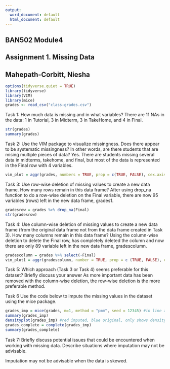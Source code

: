 ---
output:
  word_document: default
  html_document: default
---
## BAN502 Module4


## Assignment 1. Missing Data


## Mahepath-Corbitt, Niesha


```{r}
options(tidyverse.quiet = TRUE)
library(tidyverse)
library(VIM)
library(mice)
grades <- read_csv("class-grades.csv")
```


Task 1: How much data is missing and in what variables? 
There are 11 NAs in the data: 1 in Tutorial, 3 in Midterm, 3 in TakeHome, and 4 in Final. 
```{r}
str(grades)
summary(grades)
```

Task 2: Use the VIM package to visualize missingness. Does there appear to be systematic missingness? In other words, are there students that are mising multiple pieces of data?
Yes. There are students missing several data in midterms, takehome, and final, but most of the data is represented in the Final row with 4 variables.
```{r}
vim_plot = aggr(grades, numbers = TRUE, prop = c(TRUE, FALSE), cex.axis = .7)
```


Task 3: Use row-wise deletion of missing values to create a new data frame. How many rows remain in this data frame?
After using drop_na function to do a row-wise deletion on the Final variable, there are now 95 variables (rows) left in the new data frame, grades1.
```{r}
gradesrow = grades %>% drop_na(Final)
str(gradesrow)
```


Task 4: Use column-wise deletion of missing values to create a new data frame (from the original data frame not from the data frame created in Task 3). How many columns remain in this data frame?
Using the column-wise deletion to delete the Final row, has completely deleted the column and now there are only 89 variable left in the new data frame, gradescolumn.
```{r}
gradescolumn = grades %>% select(-Final)
vim_plot1 = aggr(gradescolumn, number = TRUE, prop = c (TRUE, FALSE), cex.axis = .7)
```


Task 5: Which approach (Task 3 or Task 4) seems preferable for this dataset? Brieﬂy discuss your answer
As more important data has been removed with the column-wise deletion, the row-wise deletion is the more preferable method.

Task 6 Use the code below to impute the missing values in the dataset using the mice package. 

```{r}
grades_imp = mice(grades, m=1, method = "pmm", seed = 12345) #in line above: m=1 -> runs one imputation, seed sets the random number seed to get repeatable results 
summary(grades_imp) 
densityplot(grades_imp) #red imputed, blue original, only shows density plots when more than 1 value the variable was imputed #note that the density plots are fairly uninteresting given the small amount of missing data 
grades_complete = complete(grades_imp) 
summary(grades_complete)
```


Task 7: Brieﬂy discuss potential issues that could be encountered when working with missing data. Describe situations where imputation may not be advisable.

Imputation may not be advisable when the data is skewed.